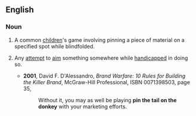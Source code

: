 ==English==

===Noun===
{{en-noun|-|head=[[pin]] [[the]] [[tail]] [[on]] the [[donkey]]}}

# {{context|games|lang=en}} A common [[child]]ren's game involving pinning a piece of material on a specified spot while blindfolded.
# {{context|by extension|lang=en}} Any [[attempt]] to [[aim]] something somewhere while [[handicap]]ped in doing so.
#*'''2001''', David F. D'Alessandro, ''Brand Warfare: 10 Rules for Building the Killer Brand'', McGraw-Hill Professional, ISBN 0071398503, page 35,
#*:Without it, you may as well be playing '''pin the tail on the donkey''' with your marketing efforts.
